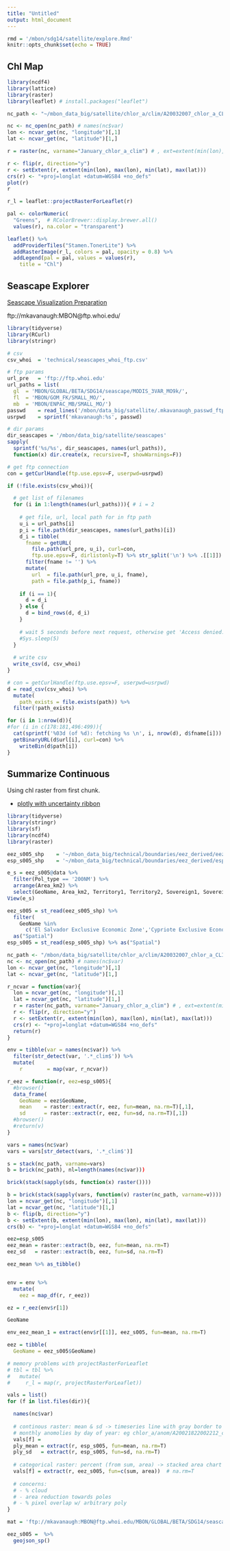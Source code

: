 ```yaml
---
title: "Untitled"
output: html_document
---
```


```r
rmd = '/mbon/sdg14/satellite/explore.Rmd'
knitr::opts_chunk$set(echo = TRUE)
```

## Chl Map

```r
library(ncdf4)
library(lattice)
library(raster)
library(leaflet) # install.packages("leaflet")

nc_path <- "~/mbon_data_big/satellite/chlor_a/clim/A20032007_chlor_a_CLIM_MO_GLOB_9km.nc"

nc <- nc_open(nc_path) # names(nc$var)
lon <- ncvar_get(nc, "longitude")[,1]
lat <- ncvar_get(nc, "latitude")[1,]

r = raster(nc, varname="January_chlor_a_clim") # , ext=extent(min(lon), max(lon), min(lat), max(lat)))

r <- flip(r, direction="y")
r <- setExtent(r, extent(min(lon), max(lon), min(lat), max(lat)))
crs(r) <- "+proj=longlat +datum=WGS84 +no_defs"
plot(r)
r

r_l = leaflet::projectRasterForLeaflet(r)

pal <- colorNumeric(
  "Greens",  # RColorBrewer::display.brewer.all()
  values(r), na.color = "transparent")

leaflet() %>% 
  addProviderTiles("Stamen.TonerLite") %>%
  addRasterImage(r_l, colors = pal, opacity = 0.8) %>%
  addLegend(pal = pal, values = values(r),
    title = "Chl")
```

## Seascape Explorer

[Seascape Visualization Preparation](https://marinebon.github.io/seascape-viz/prep.html)

ftp://mkavanaugh:MBON@ftp.whoi.edu/


```r
library(tidyverse)
library(RCurl)
library(stringr)

# csv
csv_whoi  = 'technical/seascapes_whoi_ftp.csv'

# ftp params
url_pre   = 'ftp://ftp.whoi.edu'
url_paths = list(
  gl  = 'MBON/GLOBAL/BETA/SDG14/seascape/MODIS_3VAR_MO9k/',
  fl  = 'MBON/GOM_FK/SMALL_MO/',
  mb  = 'MBON/ENPAC_MB/SMALL_MO/')
passwd    = read_lines('/mbon/data_big/satellite/.mkavanaugh_passwd_ftp_whoi_mbon')
usrpwd    = sprintf('mkavanaugh:%s', passwd)

# dir params
dir_seascapes = '/mbon/data_big/satellite/seascapes'
sapply(
  sprintf('%s/%s', dir_seascapes, names(url_paths)), 
  function(x) dir.create(x, recursive=T, showWarnings=F))

# get ftp connection
con = getCurlHandle(ftp.use.epsv=F, userpwd=usrpwd)

if (!file.exists(csv_whoi)){

  # get list of filenames
  for (i in 1:length(names(url_paths))){ # i = 2
    
    # get file, url, local path for in ftp path
    u_i = url_paths[i]
    p_i = file.path(dir_seascapes, names(url_paths)[i])
    d_i = tibble(
      fname = getURL(
        file.path(url_pre, u_i), curl=con, 
        ftp.use.epsv=F, dirlistonly=T) %>% str_split('\n') %>% .[[1]]) %>%
      filter(fname != '') %>%
      mutate(
        url  = file.path(url_pre, u_i, fname),
        path = file.path(p_i, fname))
    
    if (i == 1){
      d = d_i
    } else {
      d = bind_rows(d, d_i)
    }
    
    # wait 5 seconds before next request, otherwise get 'Access denied: 530'
    #Sys.sleep(5)
  }
  
  # write csv
  write_csv(d, csv_whoi)
}

# con = getCurlHandle(ftp.use.epsv=F, userpwd=usrpwd)
d = read_csv(csv_whoi) %>%
  mutate(
    path_exists = file.exists(path)) %>%
  filter(!path_exists)

for (i in 1:nrow(d)){
#for (i in c(178:181,496:499)){
  cat(sprintf('%03d (of %d): fetching %s \n', i, nrow(d), d$fname[i]))
  getBinaryURL(d$url[i], curl=con) %>%
    writeBin(d$path[i])
}
```

## Summarize Continuous

Using chl raster from first chunk.

- [plotly with uncertainty ribbon](https://plot.ly/r/graphing-multiple-chart-types/#loess-smoother-with-uncertainty-bounds)

```r
library(tidyverse)
library(stringr)
library(sf)
library(ncdf4)
library(raster)

eez_s005_shp    = '~/mbon_data_big/technical/boundaries/eez_derived/eez_s005.shp'
esp_s005_shp    = '~/mbon_data_big/technical/boundaries/eez_derived/esp_s005.shp'

e_s = eez_s005@data %>%
  filter(Pol_type == '200NM') %>%
  arrange(Area_km2) %>%
  select(GeoName, Area_km2, Territory1, Territory2, Sovereign1, Sovereign2)
View(e_s)

eez_s005 = st_read(eez_s005_shp) %>% 
  filter(
    GeoName %in% 
      c('El Salvador Exclusive Economic Zone','Cypriote Exclusive Economic Zone','Tunisian Exclusive Economic Zone')) %>% 
  as("Spatial")
esp_s005 = st_read(esp_s005_shp) %>% as("Spatial")

nc_path <- "/mbon/data_big/satellite/chlor_a/clim/A20032007_chlor_a_CLIM_MO_GLOB_9km.nc"
nc <- nc_open(nc_path) # names(nc$var)
lon <- ncvar_get(nc, "longitude")[,1]
lat <- ncvar_get(nc, "latitude")[1,]

r_ncvar = function(var){
  lon = ncvar_get(nc, "longitude")[,1]
  lat = ncvar_get(nc, "latitude")[1,]
  r = raster(nc_path, varname="January_chlor_a_clim") # , ext=extent(min(lon), max(lon), min(lat), max(lat)))
  r <- flip(r, direction="y")
  r <- setExtent(r, extent(min(lon), max(lon), min(lat), max(lat)))
  crs(r) <- "+proj=longlat +datum=WGS84 +no_defs"
  return(r)
}

env = tibble(var = names(nc$var)) %>%
  filter(str_detect(var, '.*_clim$')) %>%
  mutate(
    r        = map(var, r_ncvar))

r_eez = function(r, eez=esp_s005){
  #browser()
  data_frame(
    GeoName = eez$GeoName,
    mean    = raster::extract(r, eez, fun=mean, na.rm=T)[,1],  
    sd      = raster::extract(r, eez, fun=sd, na.rm=T)[,1])
  #browser()
  #return(v)
}

vars = names(nc$var)
vars = vars[str_detect(vars, '.*_clim$')]

s = stack(nc_path, varname=vars)
b = brick(nc_path), nl=length(names(nc$var)))

brick(stack(sapply(sds, function(x) raster())))

b = brick(stack(sapply(vars, function(v) raster(nc_path, varname=v))))
lon = ncvar_get(nc, "longitude")[,1]
lat = ncvar_get(nc, "latitude")[1,]
b <- flip(b, direction="y")
b <- setExtent(b, extent(min(lon), max(lon), min(lat), max(lat)))
crs(b) <- "+proj=longlat +datum=WGS84 +no_defs"

eez=esp_s005
eez_mean = raster::extract(b, eez, fun=mean, na.rm=T)
eez_sd   = raster::extract(b, eez, fun=sd, na.rm=T)

eez_mean %>% as_tibble()


env = env %>%
  mutate(
    eez = map_df(r, r_eez))

ez = r_eez(env$r[1])

GeoName

env_eez_mean_1 = extract(env$r[[1]], eez_s005, fun=mean, na.rm=T)

eez = tibble(
  GeoName = eez_s005$GeoName)

# memory problems with projectRasterForLeaflet
# tbl = tbl %>%
#   mutate(
#     r_l = map(r, projectRasterForLeaflet))

vals = list()
for (f in list.files(dir)){

  names(nc$var)
  
  # continous raster: mean & sd -> timeseries line with gray border to sd envelope
  # monthly anomolies by day of year: eg chlor_a/anom/A20021822002212_chlor_a_MO_ANOM_GLOB_9km.nc
  vals[f] = 
  ply_mean = extract(r, esp_s005, fun=mean, na.rm=T)
  ply_sd   = extract(r, esp_s005, fun=sd, na.rm=T)
  
  # categorical raster: percent (from sum, area) -> stacked area chart
  vals[f] = extract(r, eez_s005, fun=c(sum, area))  # na.rm=T
  
  # concerns: 
  # - % cloud
  # - area reduction towards poles
  # - % pixel overlap w/ arbitrary poly
}

mat = 'ftp://mkavanaugh:MBON@ftp.whoi.edu/MBON/GLOBAL/BETA/SDG14/seascape/MODIS_3VAR_MO9k/GLOBE14_I90VAR3_9k_2002182.mat'

eez_s005 =  %>%
  geojson_sp() 
  
```

